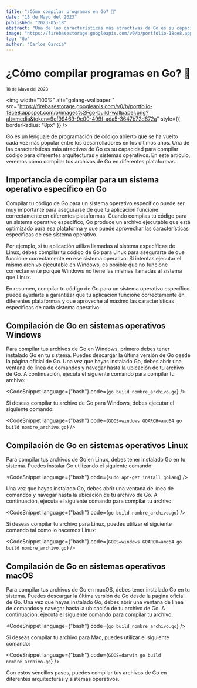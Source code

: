 ```yaml
---
title: "¿Cómo compilar programas en Go? 🐹"
date: "18 de Mayo del 2023"
published: "2023-05-18"
abstract: "Una de las características más atractivas de Go es su capacidad para compilar código para diferentes arquitecturas y sistemas operativos. En este artículo, veremos cómo compilar tus archivos de Go en diferentes plataformas."
image: "https://firebasestorage.googleapis.com/v0/b/portfolio-18ce8.appspot.com/o/images%2Fgo-build-wallpaper.png?alt=media&token=9ef99469-9e00-499f-ada5-3647b72d672a"
tag: "Go"
author: "Carlos García"
---
```


# ¿Cómo compilar programas en Go? 🐹

<small>18 de Mayo del 2023</small>
<EditPost path="como-compilar-golang" />

<img
  width="100%"
  alt="golang-wallpaper "
  src="https://firebasestorage.googleapis.com/v0/b/portfolio-18ce8.appspot.com/o/images%2Fgo-build-wallpaper.png?alt=media&token=9ef99469-9e00-499f-ada5-3647b72d672a"
  style={{ borderRadius: "8px" }}
/>


Go es un lenguaje de programación de código abierto que se ha vuelto cada vez más popular entre los desarrolladores en los últimos años. Una de las características más atractivas de Go es su capacidad para compilar código para diferentes arquitecturas y sistemas operativos. En este artículo, veremos cómo compilar tus archivos de Go en diferentes plataformas.

## Importancia de compilar para un sistema operativo específico en Go

Compilar tu código de Go para un sistema operativo específico puede ser muy importante para asegurarse de que tu aplicación funcione correctamente en diferentes plataformas. Cuando compilas tu código para un sistema operativo específico, Go produce un archivo ejecutable que está optimizado para esa plataforma y que puede aprovechar las características específicas de ese sistema operativo.

Por ejemplo, si tu aplicación utiliza llamadas al sistema específicas de Linux, debes compilar tu código de Go para Linux para asegurarte de que funcione correctamente en ese sistema operativo. Si intentas ejecutar el mismo archivo ejecutable en Windows, es posible que no funcione correctamente porque Windows no tiene las mismas llamadas al sistema que Linux.

En resumen, compilar tu código de Go para un sistema operativo específico puede ayudarte a garantizar que tu aplicación funcione correctamente en diferentes plataformas y que aproveche al máximo las características específicas de cada sistema operativo.

<PromoBanner/>

## Compilación de Go en sistemas operativos Windows

Para compilar tus archivos de Go en Windows, primero debes tener instalado Go en tu sistema. Puedes descargar la última versión de Go desde la página oficial de Go. Una vez que hayas instalado Go, debes abrir una ventana de línea de comandos y navegar hasta la ubicación de tu archivo de Go. A continuación, ejecuta el siguiente comando para compilar tu archivo:

<CodeSnippet language={"bash"} code={`go build nombre_archivo.go`} />

Si deseas compilar tu archivo de Go para Windows, debes ejecutar el siguiente comando:

<CodeSnippet language={"bash"} code={`GOOS=windows GOARCH=amd64 go build nombre_archivo.go`} />


## Compilación de Go en sistemas operativos Linux

Para compilar tus archivos de Go en Linux, debes tener instalado Go en tu sistema. Puedes instalar Go utilizando el siguiente comando:

<CodeSnippet language={"bash"} code={`sudo apt-get install golang`} />


Una vez que hayas instalado Go, debes abrir una ventana de línea de comandos y navegar hasta la ubicación de tu archivo de Go. A continuación, ejecuta el siguiente comando para compilar tu archivo:

<CodeSnippet language={"bash"} code={`go build nombre_archivo.go`} />

Si deseas compilar tu archivo para Linux, puedes utilizar el siguiente comando tal como lo hacemos Linux:

<CodeSnippet language={"bash"} code={`GOOS=windows GOARCH=amd64 go build nombre_archivo.go`} />


## Compilación de Go en sistemas operativos macOS

Para compilar tus archivos de Go en macOS, debes tener instalado Go en tu sistema. Puedes descargar la última versión de Go desde la página oficial de Go. Una vez que hayas instalado Go, debes abrir una ventana de línea de comandos y navegar hasta la ubicación de tu archivo de Go. A continuación, ejecuta el siguiente comando para compilar tu archivo:

<CodeSnippet language={"bash"} code={`go build nombre_archivo.go`} />


Si deseas compilar tu archivo para Mac, puedes utilizar el siguiente comando:

<CodeSnippet language={"bash"} code={`GOOS=darwin go build nombre_archivo.go`} />

Con estos sencillos pasos, puedes compilar tus archivos de Go en diferentes arquitecturas y sistemas operativos.